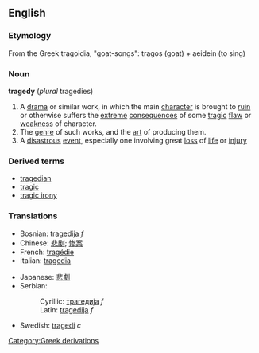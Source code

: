 ==English==
{{wikipedia}}
===Etymology===
From the Greek tragoidia, "goat-songs": tragos (goat) + aeidein (to sing)

===Noun===
'''tragedy''' (''plural'' tragedies)
#A [[drama]] or similar work, in which the main [[character]] is brought to [[ruin]] or otherwise suffers the [[extreme]] [[consequence]]s of some [[tragic]] [[flaw]] or [[weakness]] of character.
#The [[genre]] of such works, and the [[art]] of producing them.
#A [[disastrous]] [[event]], especially one involving great [[loss]] of [[life]] or [[injury]]

===Derived terms===
*[[tragedian]]
*[[tragic]]
*[[tragic irony]]

===Translations===
{{top}}
*Bosnian: [[tragedija]] ''f''
*Chinese: [[悲剧]]; [[惨案]]
*French: [[tragédie]]
*Italian: [[tragedia]]
{{mid}}
*Japanese: [[悲劇]]
*Serbian:
*:Cyrillic: [[трагедија]] ''f''
*:Latin: [[tragedija]] ''f''
*Swedish: [[tragedi]] ''c''
{{bottom}}
[[Category:Greek derivations]]